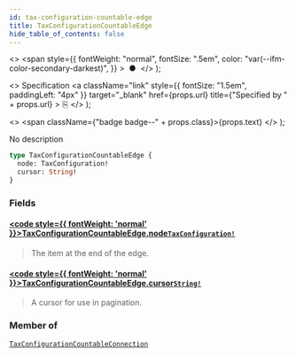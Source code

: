 ```yaml
---
id: tax-configuration-countable-edge
title: TaxConfigurationCountableEdge
hide_table_of_contents: false
---
```


  <>
    <span
      style={{
        fontWeight: "normal",
        fontSize: ".5em",
        color: "var(--ifm-color-secondary-darkest)",
      }}
    >
      &nbsp;●&nbsp;
    </span>
  </>
);

  <>
    Specification
    <a
      className="link"
      style={{ fontSize: "1.5em", paddingLeft: "4px" }}
      target="\_blank"
      href={props.url}
      title={"Specified by " + props.url}
    >
      ⎘
    </a>
  </>
);

  <>
    <span className={"badge badge--" + props.class}>{props.text}</span>
  </>
);

No description

```graphql
type TaxConfigurationCountableEdge {
  node: TaxConfiguration!
  cursor: String!
}
```

### Fields

#### [<code style={{ fontWeight: 'normal' }}>TaxConfigurationCountableEdge.<b>node</b></code>](#)<Bullet />[`TaxConfiguration!`](../../api-reference/taxes/objects/tax-configuration) <Badge class="secondary" text="non-null"/> <Badge class="secondary" text="object"/> <Badge class="secondary" text="taxes"/>

> The item at the end of the edge.

#### [<code style={{ fontWeight: 'normal' }}>TaxConfigurationCountableEdge.<b>cursor</b></code>](#)<Bullet />[`String!`](../../api-reference/miscellaneous/scalars/string) <Badge class="secondary" text="non-null"/> <Badge class="secondary" text="scalar"/> <Badge class="secondary" text="miscellaneous"/>

> A cursor for use in pagination.

### Member of

[`TaxConfigurationCountableConnection`](../../api-reference/taxes/objects/tax-configuration-countable-connection) <Badge class="secondary" text="object"/>
